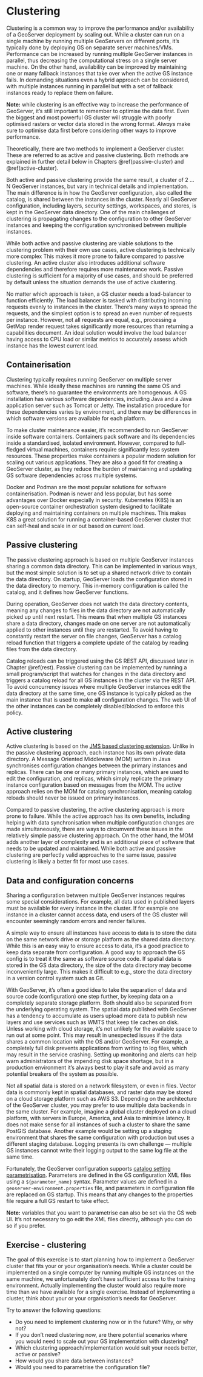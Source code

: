 # Clustering {#cluster}

Clustering is a common way to improve the performance and/or availability of a GeoServer deployment by scaling out.
While a cluster can run on a single machine by running multiple GeoServers on different ports, it's typically done by deploying GS on separate server machines/VMs.
Performance can be increased by running multiple GeoServer instances in parallel, thus decreasing the computational stress on a single server machine.
On the other hand, availability can be improved by maintaining one or many fallback instances that take over when the active GS instance fails.
In demanding situations even a hybrid approach can be considered, with multiple instances running in parallel but with a set of fallback instances ready to replace them on failure.

:::{.note-box}
**Note:** while clustering is an effective way to increase the performance of GeoServer, it's still important to remember to optimise the data first.
Even the biggest and most powerful GS cluster will struggle with poorly optimised rasters or vector data stored in the wrong format.
*Always* make sure to optimise data first before considering other ways to improve performance.
:::

Theoretically, there are two methods to implement a GeoServer cluster.
These are referred to as active and passive clustering.
Both methods are explained in further detail below in Chapters \@ref(passive-cluster) and \@ref(active-cluster).

Both active and passive clustering provide the same result, a cluster of 2 … N GeoServer instances, but vary in technical details and implementation.
The main difference is in how the GeoServer configuration, also called the catalog, is shared between the instances in the cluster.
Nearly all GeoServer configuration, including layers, security settings, workspaces, and stores, is kept in the GeoServer data directory.
One of the main challenges of clustering is propagating changes to the configuration to other GeoServer instances and keeping the configuration synchronised between multiple instances.

While both active and passive clustering are viable solutions to the clustering problem with their own use cases, active clustering is technically more complex
This makes it more prone to failure compared to passive clustering.
An active cluster also introduces additional software dependencies and therefore requires more maintenance work.
Passive clustering is sufficient for a majority of use cases, and should be preferred by default unless the situation demands the use of active clustering.

No matter which approach is taken, a GS cluster needs a load-balancer to function efficiently.
The load balancer is tasked with distributing incoming requests evenly to instances in the cluster.
There's many ways to spread the requests, and the simplest option is to spread an even number of requests per instance.
However, not all requests are equal, e.g., processing a GetMap render request takes significantly more resources than returning a capabilities document.
An ideal solution would involve the load balancer having access to CPU load or similar metrics to accurately assess which instance has the lowest current load.

## Containerisation

Clustering typically requires running GeoServer on multiple server machines.
While ideally these machines are running the same OS and software, there's no guarantee the environments are homogenous.
A GS installation has various software dependencies, including Java and a Java application server such as Tomcat or Jetty.
The installation procedure for these dependencies varies by environment, and there may be differences in which software versions are available for each platform.

To make cluster maintenance easier, it's recommended to run GeoServer inside software containers.
Containers pack software and its dependencies inside a standardised, isolated environment.
However, compared to full-fledged virtual machines, containers require significantly less system resources.
These properties make containers a popular modern solution for scaling out various applications.
They are also a good fit for creating a GeoServer cluster, as they reduce the burden of maintaining and updating GS software dependencies across multiple systems.

Docker and Podman are the most popular solutions for software containerisation.
Podman is newer and less popular, but has some advantages over Docker especially in security.
Kubernetes (K8S) is an open-source container orchestration system designed to facilitate deploying and maintaining containers on multiple machines.
This makes K8S a great solution for running a container-based GeoServer cluster that can self-heal and scale in or out based on current load.

## Passive clustering {#passive-cluster}

The passive clustering approach is based on multiple GeoServer instances sharing a common data directory.
This can be implemented in various ways, but the most simple solution is to set up a shared network drive to contain the data directory.
On startup, GeoServer loads the configuration stored in the data directory to memory.
This in-memory configuration is called the catalog, and it defines how GeoServer functions.

During operation, GeoServer does not watch the data directory contents, meaning any changes to files in the data directory are not automatically picked up until next restart.
This means that when multiple GS instances share a data directory, changes made on one server are not automatically applied to other instances until they are restarted.
To avoid having to constantly restart the server on file changes, GeoServer has a catalog reload function that triggers a complete update of the catalog by reading files from the data directory.

Catalog reloads can be triggered using the GS REST API, discussed later in Chapter \@ref(rest).
Passive clustering can be implemented by running a small program/script that watches for changes in the data directory and triggers a catalog reload for all GS instances in the cluster via the REST API.
To avoid concurrency issues where multiple GeoServer instances edit the data directory at the same time, one GS instance is typically picked as the main instance that is used to make **all** configuration changes.
The web UI of the other instances can be completely disabled/blocked to enforce this policy.

## Active clustering {#active-cluster}

Active clustering is based on the [JMS based clustering extension](https://docs.geoserver.org/stable/en/user/community/jms-cluster/index.html).
Unlike in the passive clustering approach, each instance has its own private data directory.
A Message Oriented Middleware (MOM) written in Java synchronises configuration changes between the primary instances and replicas.
There can be one or many primary instances, which are used to edit the configuration, and replicas, which simply replicate the primary instance configuration based on messages from the MOM.
The active approach relies on the MOM for catalog synchronisation, meaning catalog reloads should never be issued on primary instances.

Compared to passive clustering, the active clustering approach is more prone to failure.
While the active approach has its own benefits, including helping with data synchronisation when multiple configuration changes are made simultaneously, there are ways to circumvent these issues in the relatively simple passive clustering approach.
On the other hand, the MOM adds another layer of complexity and is an additional piece of software that needs to be updated and maintained.
While both active and passive clustering are perfectly valid approaches to the same issue, passive clustering is likely a better fit for most use cases.

## Data and configuration concerns

Sharing a configuration between multiple GeoServer instances requires some special considerations.
For example, all data used in published layers must be available for every instance in the cluster.
If for example one instance in a cluster cannot access data, end users of the GS cluster will encounter seemingly random errors and render failures.

A simple way to ensure all instances have access to data is to store the data on the same network drive or storage platform as the shared data directory.
While this is an easy way to ensure access to data, it's a good practice to keep data separate from configuration.
A good way to approach the GS config is to treat it the same as software source code.
If spatial data is stored in the GS data directory, the size of the data directory may become inconveniently large.
This makes it difficult to e.g., store the data directory in a version control system such as Git.

With GeoServer, it's often a good idea to take the separation of data and source code (configuration) one step further, by keeping data on a completely separate storage platform.
Both should also be separated from the underlying operating system.
The spatial data published with GeoServer has a tendency to accumulate as users upload more data to publish new layers and use services such as WMTS that keep tile caches on disk.
Unless working with cloud storage, it's not unlikely for the available space to run out at some point.
This may result in unexpected issues if the data shares a common location with the OS and/or GeoServer.
For example, a completely full disk prevents applications from writing to log files, which may result in the service crashing.
Setting up monitoring and alerts can help warn administrators of the impending disk space shortage, but in a production environment it's always best to play it safe and avoid as many potential breakers of the system as possible.

Not all spatial data is stored on a network filesystem, or even in files.
Vector data is commonly kept in spatial databases, and raster data may be stored on a cloud storage platform such as AWS S3.
Depending on the architecture of the GeoServer cluster, you may prefer to use multiple data backends in the same cluster.
For example, imagine a global cluster deployed on a cloud platform, with servers in Europe, America, and Asia to minimise latency.
It does not make sense for all instances of such a cluster to share the same PostGIS database.
Another example would be setting up a staging environment that shares the same configuration with production but uses a different staging database.
Logging presents its own challenge — multiple GS instances cannot write their logging output to the same log file at the same time.

Fortunately, the GeoServer configuration supports [catalog setting parametrisation](https://docs.geoserver.org/latest/en/user/datadirectory/configtemplate.html).
Parameters are defined in the GS configuration XML files using a `${parameter_name}` syntax.
Parameter values are defined in a `geoserver-environment.properties` file, and parameters in configuration file are replaced on GS startup.
This means that any changes to the properties file require a full GS restart to take effect.

:::{.note-box}
**Note:** variables that you want to parametrise can also be set via the GS web UI.
It's not necessary to go edit the XML files directly, although you can do so if you prefer.
:::

## Exercise - clustering

The goal of this exercise is to start planning how to implement a GeoServer cluster that fits your or your organisation's needs.
While a cluster could be implemented on a single computer by running multiple GS instances on the same machine, we unfortunately don't have sufficient access to the training environment.
Actually implementing the cluster would also require more time than we have available for a single exercise.
Instead of implementing a cluster, think about your or your organisation's needs for GeoServer.

Try to answer the following questions:

- Do you need to implement clustering now or in the future? Why, or why not?
- If you don't need clustering now, are there potential scenarios where you would need to scale out your GS implementation with clustering?
- Which clustering approach/implementation would suit your needs better, active or passive?
- How would you share data between instances?
- Would you need to parametrise the configuration file?
